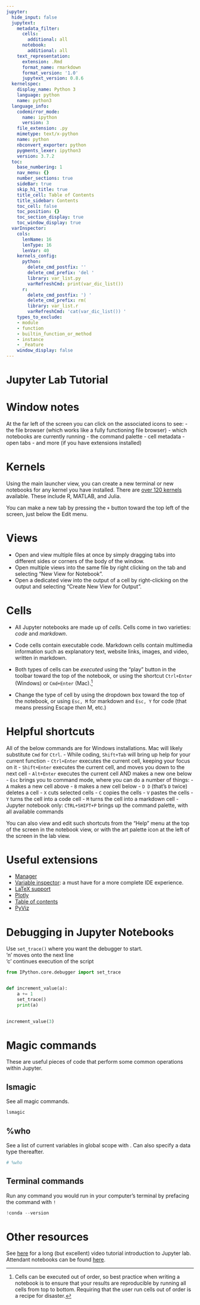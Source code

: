 ```yaml
---
jupyter:
  hide_input: false
  jupytext:
    metadata_filter:
      cells:
        additional: all
      notebook:
        additional: all
    text_representation:
      extension: .Rmd
      format_name: rmarkdown
      format_version: '1.0'
      jupytext_version: 0.8.6
  kernelspec:
    display_name: Python 3
    language: python
    name: python3
  language_info:
    codemirror_mode:
      name: ipython
      version: 3
    file_extension: .py
    mimetype: text/x-python
    name: python
    nbconvert_exporter: python
    pygments_lexer: ipython3
    version: 3.7.2
  toc:
    base_numbering: 1
    nav_menu: {}
    number_sections: true
    sideBar: true
    skip_h1_title: true
    title_cell: Table of Contents
    title_sidebar: Contents
    toc_cell: false
    toc_position: {}
    toc_section_display: true
    toc_window_display: true
  varInspector:
    cols:
      lenName: 16
      lenType: 16
      lenVar: 40
    kernels_config:
      python:
        delete_cmd_postfix: ''
        delete_cmd_prefix: 'del '
        library: var_list.py
        varRefreshCmd: print(var_dic_list())
      r:
        delete_cmd_postfix: ') '
        delete_cmd_prefix: rm(
        library: var_list.r
        varRefreshCmd: 'cat(var_dic_list()) '
    types_to_exclude:
    - module
    - function
    - builtin_function_or_method
    - instance
    - _Feature
    window_display: false
---
```


# Jupyter Lab Tutorial


# Window notes
At the far left of the screen you can click on the associated icons to see:
- the file browser (which works like a fully functioning file browser)
- which notebooks are currently running
- the command palette
- cell metadata
- open tabs
- and more (if you have extensions installed)


# Kernels
Using the main launcher view, you can create a new terminal or new notebooks for any kernel you have installed. There are [over 120 kernels](https://github.com/jupyter/jupyter/wiki/Jupyter-kernels) available. These include R, MATLAB, and Julia.  

You can make a new tab by pressing the `+` button toward the top left of the screen, just below the Edit menu.


# Views
- Open and view multiple files at once by simply dragging tabs into different sides or corners of the body of the window.
- Open multiple views into the same file by right clicking on the tab and selecting "New View for Notebook".
- Open a dedicated view into the output of a cell by right-clicking on the output and selecting "Create New View for Output".


# Cells

- All Jupyter notebooks are made up of _cells_. Cells come in two varieties: _code_ and _markdown_.  

- Code cells contain executable code. Markdown cells contain multimedia information such as explanatory text, website links, images, and video, written in markdown.  

- Both types of cells can be _executed_ using the "play" button in the toolbar toward the top of the notebook, or using the shortcut `Ctrl+Enter` (Windows) or `Cmd+Enter` (Mac).[^1]

- Change the type of cell by using the dropdown box toward the top of the notebook, or using `Esc, M` for markdown and `Esc, Y` for code (that means pressing Escape _then_ M, etc.)

[^1]: Cells can be executed out of order, so best practice when writing a notebook is to ensure that your results are reproducible by running all cells from top to bottom. Requiring that the user run cells out of order is a recipe for disaster.


# Helpful shortcuts
All of the below commands are for Windows installations. Mac will likely substitute `Cmd` for `Ctrl`.
- While coding, `Shift+Tab` will bring up help for your current function
- `Ctrl+Enter` executes the current cell, keeping your focus on it
- `Shift+Enter` executes the current cell, and moves you down to the next cell
- `Alt+Enter` executes the current cell AND makes a new one below
- `Esc` brings you to command mode, where you can do a number of things:
    - `A` makes a new cell above
    - `B` makes a new cell below
    - `D D` (that's `D` twice) deletes a cell
    - `X` cuts selected cells
    - `C` copies the cells
    - `V` pastes the cells
    - `Y` turns the cell into a code cell
    - `M` turns the cell into a markdown cell
- Jupyter notebook only: `CTRL+SHIFT+P` brings up the command palette, with all available commands

<div class="alert alert-block alert-info">
You can also view and edit such shortcuts from the "Help" menu at the top of the screen in the notebook view, or with the art palette icon at the left of the screen in the lab view.
</div>


# Useful extensions
- [Manager](https://github.com/jupyter-widgets/ipywidgets/tree/master/packages/jupyterlab-manager)
- [Variable inspector](https://github.com/lckr/jupyterlab-variableInspector): a must have for a more complete IDE experience.
- [LaTeX support](https://github.com/jupyterlab/jupyterlab-latex)
- [Plotly](https://github.com/jupyterlab/jupyter-renderers)
- [Table of contents](https://github.com/jupyterlab/jupyterlab-toc)
- [PyViz](https://github.com/pyviz/pyviz_comms)


# Debugging in Jupyter Notebooks
Use `set_trace()` where you want the debugger to start.<br>
'n' moves onto the next line<br>
'c' continues execution of the script

```python
from IPython.core.debugger import set_trace


def increment_value(a):
    a += 1
    set_trace()
    print(a)

    
increment_value(3)
```

# Magic commands
These are useful pieces of code that perform some common operations within Jupyter.


## lsmagic
See all magic commands.

```python
lsmagic
```

## %who
See a list of current variables in global scope with . Can also specify a data type thereafter.

```python
# %who
```

## Terminal commands
Run any command you would run in your computer's terminal by prefacing the command with `!`

```python
!conda --version
```

# Other resources
See [here](https://www.youtube.com/watch?v=Gzun8PpyBCo) for a long (but excellent) video tutorial introduction to Jupyter lab. Attendant notebooks can be found [here](https://github.com/jupyterlab/scipy2018-jupyterlab-tutorial).
